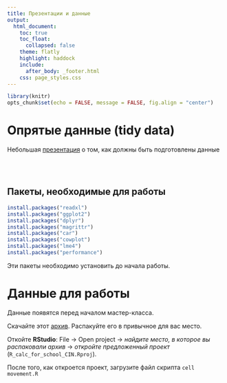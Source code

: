 ```yaml
---
title: Презентации и данные
output:
  html_document:
    toc: true
    toc_float:
      collapsed: false
    theme: flatly
    highlight: haddock
    include:
      after_body: _footer.html
    css: page_styles.css
---
```




```r
library(knitr)
opts_chunk$set(echo = FALSE, message = FALSE, fig.align = "center")
```

# Опрятые данные (tidy data)

Небольшая [презентация](Pres_tidy_data.html) о том, как должны быть подготовлены данные


<br>
<br>

## Пакеты, необходимые для работы

```r
install.packages("readxl")
install.packages("ggplot2")
install.packages("dplyr")
install.packages("magrittr")
install.packages("car")
install.packages("cowplot")
install.packages("lme4")
install.packages("performance")
```

Эти пакеты необходимо установить до начала работы. 


# Данные для работы

Данные появятся перед началом мастер-класса.

Скачайте этот [архив](R_calc_for_school_CIN.zip). Распакуйте его в привычное для вас место.

Откойте **RStudio**: File -> Open project -> *найдите место, в которое вы распаковали архив* -> *откройте предложенный проект* (`R_calc_for_school_CIN.Rproj`).

После того, как откроется проект, загрузите файл скрипта `cell movement.R`

